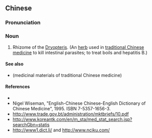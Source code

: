 {{also|贯众}}
==Chinese==
{{zh-forms|s=贯众}}

===Pronunciation===
{{zh-pron
|m=guànzhòng
|cat=n
}}

===Noun===
{{zh-noun}}

# Rhizome of the [[w:Dryopteris|Dryopteris]]. (An [[herb]] used in [[traditional Chinese medicine]] to kill intestinal parasites; to treat boils and hepatitis B.)

====See also====
* {{l|zh|药材}} (medicinal materials of traditional Chinese medicine)

====References====
* {{pedialite|贯众|lang=zh}}
* Nigel Wiseman, "English-Chinese Chinese-English Dictionary of Chinese Medicine", 1995. ISBN 7-5357-1656-3.
* http://www.trade.gov.bt/administration/mktbriefs/10.pdf
* http://www.koreantk.com/en/m_sta/med_stat_search.jsp?searchGbn=statis
* http://www1.dict.li/ and http://www.nciku.com/